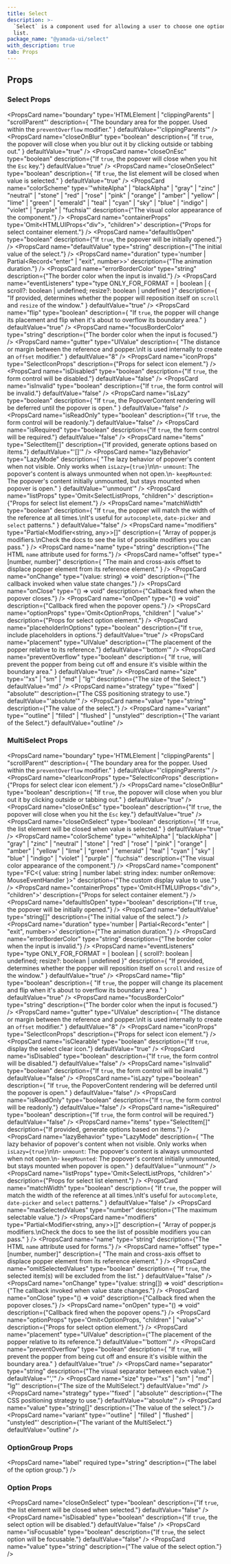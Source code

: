 ```yaml
---
title: Select
description: >-
  `Select` is a component used for allowing a user to choose one option from a
  list.
package_name: "@yamada-ui/select"
with_description: true
tab: Props
---
```


## Props

### Select Props

<PropsCard
  name="boundary"
  type='HTMLElement | "clippingParents" | "scrollParent"'
  description={
    "The boundary area for the popper. Used within the `preventOverflow` modifier."
  }
  defaultValue="'clippingParents'"
/>
<PropsCard
  name="closeOnBlur"
  type="boolean"
  description={
    "If `true`, the popover will close when you blur out it by clicking outside or tabbing out."
  }
  defaultValue="true"
/>
<PropsCard
  name="closeOnEsc"
  type="boolean"
  description={"If `true`, the popover will close when you hit the `Esc` key."}
  defaultValue="true"
/>
<PropsCard
  name="closeOnSelect"
  type="boolean"
  description={
    "If `true`, the list element will be closed when value is selected."
  }
  defaultValue="true"
/>
<PropsCard
  name="colorScheme"
  type='"whiteAlpha" | "blackAlpha" | "gray" | "zinc" | "neutral" | "stone" | "red" | "rose" | "pink" | "orange" | "amber" | "yellow" | "lime" | "green" | "emerald" | "teal" | "cyan" | "sky" | "blue" | "indigo" | "violet" | "purple" | "fuchsia"'
  description={"The visual color appearance of the component."}
/>
<PropsCard
  name="containerProps"
  type='Omit<HTMLUIProps<"div">, "children">'
  description={"Props for select container element."}
/>
<PropsCard
  name="defaultIsOpen"
  type="boolean"
  description={"If `true`, the popover will be initially opened."}
/>
<PropsCard
  name="defaultValue"
  type="string"
  description={"The initial value of the select."}
/>
<PropsCard
  name="duration"
  type='number | Partial<Record<"enter" | "exit", number>>'
  description={"The animation duration."}
/>
<PropsCard
  name="errorBorderColor"
  type="string"
  description={"The border color when the input is invalid."}
/>
<PropsCard
  name="eventListeners"
  type="type ONLY_FOR_FORMAT =
  | boolean
  | { scroll?: boolean | undefined; resize?: boolean | undefined }"
  description={
    "If provided, determines whether the popper will reposition itself on `scroll`  and `resize` of the window."
  }
  defaultValue="true"
/>
<PropsCard
  name="flip"
  type="boolean"
  description={
    "If `true`, the popper will change its placement and flip when it's about to overflow its boundary area."
  }
  defaultValue="true"
/>
<PropsCard
  name="focusBorderColor"
  type="string"
  description={"The border color when the input is focused."}
/>
<PropsCard
  name="gutter"
  type="UIValue<number>"
  description={
    "The distance or margin between the reference and popper.\nIt is used internally to create an `offset` modifier."
  }
  defaultValue="8"
/>
<PropsCard
  name="iconProps"
  type="SelectIconProps"
  description={"Props for select icon element."}
/>
<PropsCard
  name="isDisabled"
  type="boolean"
  description={"If `true`, the form control will be disabled."}
  defaultValue="false"
/>
<PropsCard
  name="isInvalid"
  type="boolean"
  description={"If `true`, the form control will be invalid."}
  defaultValue="false"
/>
<PropsCard
  name="isLazy"
  type="boolean"
  description={
    "If `true`, the PopoverContent rendering will be deferred until the popover is open."
  }
  defaultValue="false"
/>
<PropsCard
  name="isReadOnly"
  type="boolean"
  description={"If `true`, the form control will be readonly."}
  defaultValue="false"
/>
<PropsCard
  name="isRequired"
  type="boolean"
  description={"If `true`, the form control will be required."}
  defaultValue="false"
/>
<PropsCard
  name="items"
  type="SelectItem[]"
  description={"If provided, generate options based on items."}
  defaultValue="'[]'"
/>
<PropsCard
  name="lazyBehavior"
  type="LazyMode"
  description={
    "The lazy behavior of popover's content when not visible. Only works when `isLazy={true}`\n\n- `unmount`: The popover's content is always unmounted when not open.\n- `keepMounted`: The popover's content initially unmounted, but stays mounted when popover is open."
  }
  defaultValue="'unmount'"
/>
<PropsCard
  name="listProps"
  type='Omit<SelectListProps, "children">'
  description={"Props for select list element."}
/>
<PropsCard
  name="matchWidth"
  type="boolean"
  description={
    "If `true`, the popper will match the width of the reference at all times.\nIt's useful for `autocomplete`, `date-picker` and `select` patterns."
  }
  defaultValue="false"
/>
<PropsCard
  name="modifiers"
  type="Partial<Modifier<string, any>>[]"
  description={
    "Array of popper.js modifiers.\nCheck the docs to see the list of possible modifiers you can pass."
  }
/>
<PropsCard
  name="name"
  type="string"
  description={"The HTML `name` attribute used for forms."}
/>
<PropsCard
  name="offset"
  type="[number, number]"
  description={
    "The main and cross-axis offset to displace popper element from its reference element."
  }
/>
<PropsCard
  name="onChange"
  type="(value: string) => void"
  description={"The callback invoked when value state changes."}
/>
<PropsCard
  name="onClose"
  type="() => void"
  description={"Callback fired when the popover closes."}
/>
<PropsCard
  name="onOpen"
  type="() => void"
  description={"Callback fired when the popover opens."}
/>
<PropsCard
  name="optionProps"
  type='Omit<OptionProps, "children" | "value">'
  description={"Props for select option element."}
/>
<PropsCard
  name="placeholderInOptions"
  type="boolean"
  description={"If `true`, include placeholders in options."}
  defaultValue="true"
/>
<PropsCard
  name="placement"
  type="UIValue<Placement>"
  description={"The placement of the popper relative to its reference."}
  defaultValue="'bottom'"
/>
<PropsCard
  name="preventOverflow"
  type="boolean"
  description={
    "If `true`, will prevent the popper from being cut off and ensure it's visible within the boundary area."
  }
  defaultValue="true"
/>
<PropsCard
  name="size"
  type='"xs" | "sm" | "md" | "lg"'
  description={"The size of the Select."}
  defaultValue="md"
/>
<PropsCard
  name="strategy"
  type='"fixed" | "absolute"'
  description={"The CSS positioning strategy to use."}
  defaultValue="'absolute'"
/>
<PropsCard
  name="value"
  type="string"
  description={"The value of the select."}
/>
<PropsCard
  name="variant"
  type='"outline" | "filled" | "flushed" | "unstyled"'
  description={"The variant of the Select."}
  defaultValue="outline"
/>

### MultiSelect Props

<PropsCard
  name="boundary"
  type='HTMLElement | "clippingParents" | "scrollParent"'
  description={
    "The boundary area for the popper. Used within the `preventOverflow` modifier."
  }
  defaultValue="'clippingParents'"
/>
<PropsCard
  name="clearIconProps"
  type="SelectIconProps"
  description={"Props for select clear icon element."}
/>
<PropsCard
  name="closeOnBlur"
  type="boolean"
  description={
    "If `true`, the popover will close when you blur out it by clicking outside or tabbing out."
  }
  defaultValue="true"
/>
<PropsCard
  name="closeOnEsc"
  type="boolean"
  description={"If `true`, the popover will close when you hit the `Esc` key."}
  defaultValue="true"
/>
<PropsCard
  name="closeOnSelect"
  type="boolean"
  description={
    "If `true`, the list element will be closed when value is selected."
  }
  defaultValue="true"
/>
<PropsCard
  name="colorScheme"
  type='"whiteAlpha" | "blackAlpha" | "gray" | "zinc" | "neutral" | "stone" | "red" | "rose" | "pink" | "orange" | "amber" | "yellow" | "lime" | "green" | "emerald" | "teal" | "cyan" | "sky" | "blue" | "indigo" | "violet" | "purple" | "fuchsia"'
  description={"The visual color appearance of the component."}
/>
<PropsCard
  name="component"
  type="FC<{
  value: string | number
  label: string
  index: number
  onRemove: MouseEventHandler<HTMLElement>
}>"
  description={"The custom display value to use."}
/>
<PropsCard
  name="containerProps"
  type='Omit<HTMLUIProps<"div">, "children">'
  description={"Props for select container element."}
/>
<PropsCard
  name="defaultIsOpen"
  type="boolean"
  description={"If `true`, the popover will be initially opened."}
/>
<PropsCard
  name="defaultValue"
  type="string[]"
  description={"The initial value of the select."}
/>
<PropsCard
  name="duration"
  type='number | Partial<Record<"enter" | "exit", number>>'
  description={"The animation duration."}
/>
<PropsCard
  name="errorBorderColor"
  type="string"
  description={"The border color when the input is invalid."}
/>
<PropsCard
  name="eventListeners"
  type="type ONLY_FOR_FORMAT =
  | boolean
  | { scroll?: boolean | undefined; resize?: boolean | undefined }"
  description={
    "If provided, determines whether the popper will reposition itself on `scroll`  and `resize` of the window."
  }
  defaultValue="true"
/>
<PropsCard
  name="flip"
  type="boolean"
  description={
    "If `true`, the popper will change its placement and flip when it's about to overflow its boundary area."
  }
  defaultValue="true"
/>
<PropsCard
  name="focusBorderColor"
  type="string"
  description={"The border color when the input is focused."}
/>
<PropsCard
  name="gutter"
  type="UIValue<number>"
  description={
    "The distance or margin between the reference and popper.\nIt is used internally to create an `offset` modifier."
  }
  defaultValue="8"
/>
<PropsCard
  name="iconProps"
  type="SelectIconProps"
  description={"Props for select icon element."}
/>
<PropsCard
  name="isClearable"
  type="boolean"
  description={"If `true`, display the select clear icon."}
  defaultValue="true"
/>
<PropsCard
  name="isDisabled"
  type="boolean"
  description={"If `true`, the form control will be disabled."}
  defaultValue="false"
/>
<PropsCard
  name="isInvalid"
  type="boolean"
  description={"If `true`, the form control will be invalid."}
  defaultValue="false"
/>
<PropsCard
  name="isLazy"
  type="boolean"
  description={
    "If `true`, the PopoverContent rendering will be deferred until the popover is open."
  }
  defaultValue="false"
/>
<PropsCard
  name="isReadOnly"
  type="boolean"
  description={"If `true`, the form control will be readonly."}
  defaultValue="false"
/>
<PropsCard
  name="isRequired"
  type="boolean"
  description={"If `true`, the form control will be required."}
  defaultValue="false"
/>
<PropsCard
  name="items"
  type="SelectItem[]"
  description={"If provided, generate options based on items."}
/>
<PropsCard
  name="lazyBehavior"
  type="LazyMode"
  description={
    "The lazy behavior of popover's content when not visible. Only works when `isLazy={true}`\n\n- `unmount`: The popover's content is always unmounted when not open.\n- `keepMounted`: The popover's content initially unmounted, but stays mounted when popover is open."
  }
  defaultValue="'unmount'"
/>
<PropsCard
  name="listProps"
  type='Omit<SelectListProps, "children">'
  description={"Props for select list element."}
/>
<PropsCard
  name="matchWidth"
  type="boolean"
  description={
    "If `true`, the popper will match the width of the reference at all times.\nIt's useful for `autocomplete`, `date-picker` and `select` patterns."
  }
  defaultValue="false"
/>
<PropsCard
  name="maxSelectedValues"
  type="number"
  description={"The maximum selectable value."}
/>
<PropsCard
  name="modifiers"
  type="Partial<Modifier<string, any>>[]"
  description={
    "Array of popper.js modifiers.\nCheck the docs to see the list of possible modifiers you can pass."
  }
/>
<PropsCard
  name="name"
  type="string"
  description={"The HTML `name` attribute used for forms."}
/>
<PropsCard
  name="offset"
  type="[number, number]"
  description={
    "The main and cross-axis offset to displace popper element from its reference element."
  }
/>
<PropsCard
  name="omitSelectedValues"
  type="boolean"
  description={
    "If `true`, the selected item(s) will be excluded from the list."
  }
  defaultValue="false"
/>
<PropsCard
  name="onChange"
  type="(value: string[]) => void"
  description={"The callback invoked when value state changes."}
/>
<PropsCard
  name="onClose"
  type="() => void"
  description={"Callback fired when the popover closes."}
/>
<PropsCard
  name="onOpen"
  type="() => void"
  description={"Callback fired when the popover opens."}
/>
<PropsCard
  name="optionProps"
  type='Omit<OptionProps, "children" | "value">'
  description={"Props for select option element."}
/>
<PropsCard
  name="placement"
  type="UIValue<Placement>"
  description={"The placement of the popper relative to its reference."}
  defaultValue="'bottom'"
/>
<PropsCard
  name="preventOverflow"
  type="boolean"
  description={
    "If `true`, will prevent the popper from being cut off and ensure it's visible within the boundary area."
  }
  defaultValue="true"
/>
<PropsCard
  name="separator"
  type="string"
  description={"The visual separator between each value."}
  defaultValue="','"
/>
<PropsCard
  name="size"
  type='"xs" | "sm" | "md" | "lg"'
  description={"The size of the MultiSelect."}
  defaultValue="md"
/>
<PropsCard
  name="strategy"
  type='"fixed" | "absolute"'
  description={"The CSS positioning strategy to use."}
  defaultValue="'absolute'"
/>
<PropsCard
  name="value"
  type="string[]"
  description={"The value of the select."}
/>
<PropsCard
  name="variant"
  type='"outline" | "filled" | "flushed" | "unstyled"'
  description={"The variant of the MultiSelect."}
  defaultValue="outline"
/>

### OptionGroup Props

<PropsCard
  name="label"
  required
  type="string"
  description={"The label of the option group."}
/>

### Option Props

<PropsCard
  name="closeOnSelect"
  type="boolean"
  description={"If `true`, the list element will be closed when selected."}
  defaultValue="false"
/>
<PropsCard
  name="icon"
  type="ReactElement<any, string | JSXElementConstructor<any>>"
/>
<PropsCard
  name="isDisabled"
  type="boolean"
  description={"If `true`, the select option will be disabled."}
  defaultValue="false"
/>
<PropsCard
  name="isFocusable"
  type="boolean"
  description={"If `true`, the select option will be focusable."}
  defaultValue="false"
/>
<PropsCard
  name="value"
  type="string"
  description={"The value of the select option."}
/>
